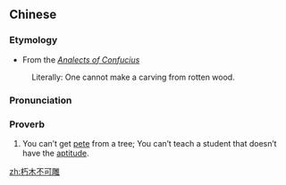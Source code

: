 ==Chinese==
{{zh-forms|type=221}}

===Etymology===
* From the ''[[w:Analects of Confucius|Analects of Confucius]]''
: Literally: One cannot make a carving from rotten wood.

===Pronunciation===
{{zh-pron
|m=xiǔmù 不kě diāo
|cat=prov
}}

===Proverb===
{{zh-proverb}}

# You can’t get [[pete]] from a tree; You can’t teach a student that doesn’t have the [[aptitude]].

[[zh:朽木不可雕]]